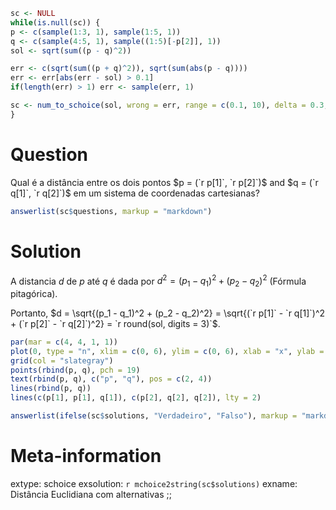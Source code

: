 ```{r data generation, echo = FALSE, results = "hide"}
sc <- NULL
while(is.null(sc)) {
p <- c(sample(1:3, 1), sample(1:5, 1))
q <- c(sample(4:5, 1), sample((1:5)[-p[2]], 1))
sol <- sqrt(sum((p - q)^2))

err <- c(sqrt(sum((p + q)^2)), sqrt(sum(abs(p - q))))
err <- err[abs(err - sol) > 0.1]
if(length(err) > 1) err <- sample(err, 1)

sc <- num_to_schoice(sol, wrong = err, range = c(0.1, 10), delta = 0.3, digits = 3)
}
```

Question
========
Qual é a distância entre os dois pontos
$p = (`r p[1]`, `r p[2]`)$ and $q = (`r q[1]`, `r q[2]`)$
em um sistema de coordenadas cartesianas?

```{r questionlist, echo = FALSE, results = "asis"}
answerlist(sc$questions, markup = "markdown")
```

Solution
========
A distancia $d$ de $p$ até $q$ é dada por
$d^2 = (p_1 - q_1)^2 + (p_2 - q_2)^2$ (Fórmula pitagórica).

Portanto, $d = \sqrt{(p_1 - q_1)^2 + (p_2 - q_2)^2} =
  \sqrt{(`r p[1]` - `r q[1]`)^2 + (`r p[2]` - `r q[2]`)^2}
   = `r round(sol, digits = 3)`$.
\
```{r distplot, echo = FALSE, results = "hide", fig.path = "", fig.cap = ""}
par(mar = c(4, 4, 1, 1))
plot(0, type = "n", xlim = c(0, 6), ylim = c(0, 6), xlab = "x", ylab = "y")
grid(col = "slategray")
points(rbind(p, q), pch = 19)
text(rbind(p, q), c("p", "q"), pos = c(2, 4))
lines(rbind(p, q))
lines(c(p[1], p[1], q[1]), c(p[2], q[2], q[2]), lty = 2)
```

```{r solutionlist, echo = FALSE, results = "asis"}
answerlist(ifelse(sc$solutions, "Verdadeiro", "Falso"), markup = "markdown")
```

Meta-information
================
extype: schoice
exsolution: `r mchoice2string(sc$solutions)`
exname: Distância Euclidiana com alternativas ;;
